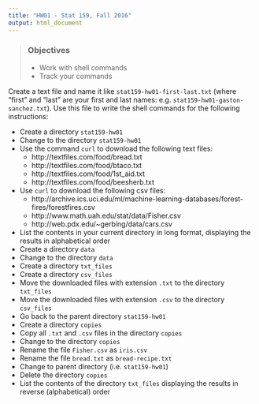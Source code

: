 ```yaml
---
title: "HW01 - Stat 159, Fall 2016"
output: html_document
---
```


> ### Objectives
> - Work with shell commands
> - Track your commands


Create a text file and name it like `stat159-hw01-first-last.txt` (where "first" 
and "last" are your first and last names: e.g. `stat159-hw01-gaston-sanchez.txt`).
Use this file to write the shell commands for the following instructions:

- Create a directory `stat159-hw01`
- Change to the directory `stat159-hw01`
- Use the command `curl` to download the following text files:
	- http://textfiles.com/food/bread.txt
	- http://textfiles.com/food/btaco.txt
	- http://textfiles.com/food/1st_aid.txt
	- http://textfiles.com/food/beesherb.txt
- Use `curl` to download the following csv files:
	- http://archive.ics.uci.edu/ml/machine-learning-databases/forest-fires/forestfires.csv
	- http://www.math.uah.edu/stat/data/Fisher.csv
	- http://web.pdx.edu/~gerbing/data/cars.csv
- List the contents in your current directory in long format, 
displaying the results in alphabetical order
- Create a directory `data`
- Change to the directory `data`
- Create a directory `txt_files`
- Create a directory `csv_files`
- Move the downloaded files with extension `.txt` to the directory `txt_files`
- Move the downloaded files with extension `.csv` to the directory `csv_files`
- Go back to the parent directory `stat159-hw01`
- Create a directory `copies`
- Copy all `.txt` and `.csv` files in the directory `copies`
- Change to the directory `copies`
- Rename the file `Fisher.csv` as `iris.csv`
- Rename the file `bread.txt` as `bread-recipe.txt`
- Change to parent directory (i.e. `stat159-hw01`)
- Delete the directory `copies`
- List the contents of the directory `txt_files` displaying the results
in reverse (alphabetical) order

